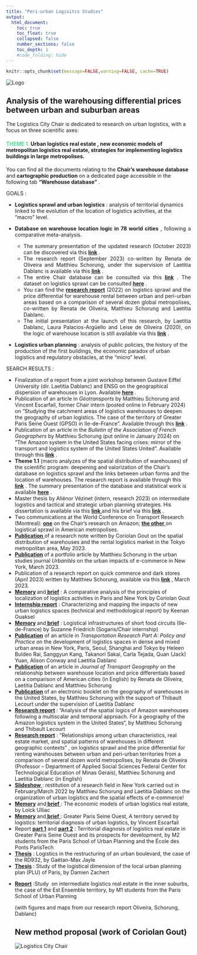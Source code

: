 ```yaml
---
title: "Peri-urban Logisitcs Studies"
output:
  html_document:
    toc: true
    toc_float: true
    collapsed: false
    number_sections: false
    toc_depth: 1
    #code_folding: hide
---
```


```r
knitr::opts_chunk$set(message=FALSE,warning=FALSE, cache=TRUE)
```

::: sidebar-logo
<img src="images/logo.png" alt="Logo"/>
:::

## Analysis of the warehousing differential prices between urban and suburban areas

<font style="vertical-align: inherit;">The Logistics City Chair is dedicated to research on urban logistics, with a focus on three scientific axes:</font></font></em></strong></span>

</h4>

<h4 style="text-align: left">

[<strong><font style="vertical-align: inherit;"><font style="vertical-align: inherit;" class="">THEME 1.</font></font></strong> ]{style="color: #4ed98d"}<strong><font style="vertical-align: inherit;"><font style="vertical-align: inherit;" class=""> Urban logistics real estate</font></font></strong><font style="vertical-align: inherit;"><font style="vertical-align: inherit;" class=""> , new economic models of metropolitan logistics real estate, strategies for implementing logistics buildings in large metropolises.</font></font>

</h4>

<p style="text-align: justify">

<font style="vertical-align: inherit;"><font style="vertical-align: inherit;">You can find all the documents relating to the </font></font><strong><font style="vertical-align: inherit;"><font style="vertical-align: inherit;">Chair's warehouse database</font></font></strong><font style="vertical-align: inherit;"><font style="vertical-align: inherit;"> and </font><strong><font style="vertical-align: inherit;">cartographic </font></strong></font><strong><font style="vertical-align: inherit;"><font style="vertical-align: inherit;">production</font></font></strong> <font style="vertical-align: inherit;"><font style="vertical-align: inherit;"> on a dedicated page accessible in the following tab </font><strong><font style="vertical-align: inherit;">"Warehouse database"</font></strong><font style="vertical-align: inherit;"> .</font></font><strong><font style="vertical-align: inherit;"></font></strong><font style="vertical-align: inherit;"></font><strong><font style="vertical-align: inherit;"></font></strong><font style="vertical-align: inherit;"></font>

</p>

<p style="text-align: left">

<font style="vertical-align: inherit;"><font style="vertical-align: inherit;">GOALS :</font></font>

</p>

<ul style="text-align: justify">

<li style="text-align: left">

<strong><font style="vertical-align: inherit;"><font style="vertical-align: inherit;">Logistics sprawl and urban logistics</font></font></strong><font style="vertical-align: inherit;"><font style="vertical-align: inherit;"> : analysis of territorial dynamics linked to the evolution of the location of logistics activities, at the “macro” level.</font></font>

</li>

<li>

<strong><font style="vertical-align: inherit;"><font style="vertical-align: inherit;">Database on warehouse location logic in 78 world cities</font></font></strong><font style="vertical-align: inherit;"><font style="vertical-align: inherit;"> , following a comparative meta-analysis. </font></font>

<ul style="text-align: justify">

<li><font style="vertical-align: inherit;"><font style="vertical-align: inherit;">The summary presentation of the updated research (October 2023) can be discovered via this </font></font><strong><a href="https://www.lvmt.fr/wp-content/uploads/2019/10/Dablanc-Schorung-De-Oliveira-Palacios-Arguello-De-Oliveira-Presentation-synthetique-update-2024.pdf"><font style="vertical-align: inherit;"><font style="vertical-align: inherit;">link</font></font></a></strong><font style="vertical-align: inherit;"><font style="vertical-align: inherit;"> .</font></font></li>

<li><font style="vertical-align: inherit;"><font style="vertical-align: inherit;">The research report (September 2023) co-written by Renata de Oliveira and Matthieu Schorung, under the supervision of Laetitia Dablanc is available via this </font></font><a href="https://www.lvmt.fr/wp-content/uploads/2019/10/De-Oliveira-et-al-final-report-9-Oct-2023-final-version-1.pdf"><strong><font style="vertical-align: inherit;"><font style="vertical-align: inherit;">link</font></font></strong></a><font style="vertical-align: inherit;"><font style="vertical-align: inherit;"> .</font></font></li>

<li><font style="vertical-align: inherit;"><font style="vertical-align: inherit;">The entire Chair database can be consulted via this </font></font><a href="https://docs.google.com/spreadsheets/d/175FNjg94NO3Tv386Dg77C0xEwAovmOMj/edit?usp=drive_link&amp;ouid=107636382782267213283&amp;rtpof=true&amp;sd=true"><strong><font style="vertical-align: inherit;"><font style="vertical-align: inherit;">link</font></font></strong></a><font style="vertical-align: inherit;"><font style="vertical-align: inherit;"> . The dataset on logistics sprawl can be consulted </font></font><a href="https://docs.google.com/spreadsheets/d/17fePE7aBjJ7s6LE86IxA4jUhYtELmiTQ/edit?usp=drive_link&amp;ouid=107636382782267213283&amp;rtpof=true&amp;sd=true"><strong><font style="vertical-align: inherit;"><font style="vertical-align: inherit;">here</font></font></strong></a><font style="vertical-align: inherit;"><font style="vertical-align: inherit;"> .</font></font></li>

<li><font style="vertical-align: inherit;"><font style="vertical-align: inherit;">You can find the </font></font><a href="https://halshs.archives-ouvertes.fr/halshs-03369462" target="_blank" rel="noopener"><strong><font style="vertical-align: inherit;"><font style="vertical-align: inherit;">research report</font></font></strong></a><font style="vertical-align: inherit;"><font style="vertical-align: inherit;"> (2022) on logistics sprawl and the price differential for warehouse rental between urban and peri-urban areas based on a comparison of several dozen global metropolises, co-written by Renata de Oliveira, Matthieu Schorung and Laetitia Dablanc.</font></font></li>

<li><font style="vertical-align: inherit;"><font style="vertical-align: inherit;">The initial presentation at the launch of this research, by Laetitia Dablanc, Laura Palacios-Argüello and Leise de Oliveira (2020), on the logic of warehouse location is still available via this </font></font><strong><a href="https://www.lvmt.fr/wp-content/uploads/2022/01/Dablanc-Palacios-Arguello-De-Oliveira-2020.pdf"><font style="vertical-align: inherit;"><font style="vertical-align: inherit;">link</font></font></a></strong><font style="vertical-align: inherit;"><font style="vertical-align: inherit;"> .</font></font></li>

</ul>

</li>

<li style="text-align: left">

<strong><font style="vertical-align: inherit;"><font style="vertical-align: inherit;">Logistics urban planning</font></font></strong><font style="vertical-align: inherit;"><font style="vertical-align: inherit;"> : analysis of public policies, the history of the production of the first buildings, the economic paradox of urban logistics and regulatory obstacles, at the “micro” level.</font></font>

</li>

</ul>

<p><font style="vertical-align: inherit;"><font style="vertical-align: inherit;">SEARCH RESULTS :</font></font></p>

<ul style="list-style-type: disc">

<li><font style="vertical-align: inherit;"><font style="vertical-align: inherit;">Finalization of a report from a joint workshop between Gustave Eiffel University (dir. Laetitia Dablanc) and ENSG on the geographical dispersion of warehouses in Lyon. Available </font></font><a href="https://www.lvmt.fr/wp-content/uploads/2019/10/rapport_DABLANC_-_COLLIARD_HILLAIRET_DIZIER_compressed.pdf"><strong><font style="vertical-align: inherit;"><font style="vertical-align: inherit;">here</font></font></strong></a><font style="vertical-align: inherit;"><font style="vertical-align: inherit;"> .</font></font></li>

<li><font style="vertical-align: inherit;"><font style="vertical-align: inherit;">Publication of an article in </font></font><em><font style="vertical-align: inherit;"><font style="vertical-align: inherit;">Géotransports</font></font></em><font style="vertical-align: inherit;"><font style="vertical-align: inherit;"> by Matthieu Schorung and Vincent Escarfail, former Chair intern (posted online in February 2024) on “Studying the catchment areas of logistics warehouses to deepen the geography of urban logistics. The case of the territory of Greater Paris Seine Ouest (GPSO) in Ile-de-France”. Available through this </font></font><a href="https://www.geotransports.fr/num%C3%A9ro-20"><strong><font style="vertical-align: inherit;"><font style="vertical-align: inherit;">link</font></font></strong></a><font style="vertical-align: inherit;"><font style="vertical-align: inherit;"> .</font></font></li>

<li><font style="vertical-align: inherit;"><font style="vertical-align: inherit;">Publication of an article in the </font></font><em><font style="vertical-align: inherit;"><font style="vertical-align: inherit;">Bulletin of the Association of French Geographers</font></font></em><font style="vertical-align: inherit;"><font style="vertical-align: inherit;"> by Matthieu Schorung (put online in January 2024) on “The Amazon system in the United States facing crises: mirror of the transport and logistics system of the United States United ". Available through this </font></font><strong><a href="https://journals.openedition.org/bagf/11529#quotation"><font style="vertical-align: inherit;"><font style="vertical-align: inherit;">link</font></font></a></strong><font style="vertical-align: inherit;"><font style="vertical-align: inherit;"> .</font></font></li>

<li><strong><font style="vertical-align: inherit;"><font style="vertical-align: inherit;">Theme 1.1</font></font></strong><font style="vertical-align: inherit;"><font style="vertical-align: inherit;"> (macro analyzes of the spatial distribution of warehouses) of the scientific program: deepening and valorization of the Chair's database on logistics sprawl and the links between urban forms and the location of warehouses. The research report is available through this </font></font><a href="https://www.lvmt.fr/wp-content/uploads/2019/10/De-Oliveira-et-al-final-report-9-Oct-2023-final-version-1.pdf"><strong><font style="vertical-align: inherit;"><font style="vertical-align: inherit;">link</font></font></strong></a><font style="vertical-align: inherit;"><font style="vertical-align: inherit;"> . The summary presentation of the database and statistical work is available </font></font><a href="https://www.lvmt.fr/wp-content/uploads/2019/10/Dablanc-Schorung-De-Oliveira-Palacios-Arguello-De-Oliveira-Yaghi-October-2023.pdf"><strong><font style="vertical-align: inherit;"><font style="vertical-align: inherit;">here</font></font></strong></a><font style="vertical-align: inherit;"><font style="vertical-align: inherit;"> .</font></font></li>

<li><font style="vertical-align: inherit;"><font style="vertical-align: inherit;">Master thesis by Aliénor Vézinet (intern, research 2023) on intermediate logistics and tactical and strategic urban planning strategies. His dissertation is available via this </font></font><a href="https://www.lvmt.fr/wp-content/uploads/2019/10/MEMOIRE-ALIENOR-VEZINET-DELCOUR.pdf"><strong><font style="vertical-align: inherit;"><font style="vertical-align: inherit;">link</font></font></strong> </a><font style="vertical-align: inherit;"><font style="vertical-align: inherit;"> and his brief via this </font></font><a href="https://www.lvmt.fr/wp-content/uploads/2019/10/Brief-Vezinet-vf-FR.pdf"><strong><font style="vertical-align: inherit;"><font style="vertical-align: inherit;">link</font></font></strong></a><font style="vertical-align: inherit;"><font style="vertical-align: inherit;"> .</font></font></li>

<li><font style="vertical-align: inherit;"><font style="vertical-align: inherit;">Two communications at the World Conference on Transport Research (Montreal): </font></font><a href="https://www.lvmt.fr/wp-content/uploads/2019/10/WCTR_Schorung_Dablanc_Lecourt_-presentation.pdf"><strong><font style="vertical-align: inherit;"><font style="vertical-align: inherit;">one</font></font></strong></a><font style="vertical-align: inherit;"><font style="vertical-align: inherit;"> on the Chair's research on Amazon; </font></font><a href="https://www.lvmt.fr/wp-content/uploads/2019/10/WCTR_Schorung_Lecourt_presentation.pdf"><strong><font style="vertical-align: inherit;"><font style="vertical-align: inherit;">the other</font></font></strong> </a><font style="vertical-align: inherit;"><font style="vertical-align: inherit;"> on logistical sprawl in American metropolises.</font></font></li>

<li><a href="https://www.lvmt.fr/wp-content/uploads/2019/10/Note-de-recherche-Coriolan-Gout-Tokyo_VF.pdf"><strong><font style="vertical-align: inherit;"><font style="vertical-align: inherit;">Publication</font></font></strong> </a><font style="vertical-align: inherit;"><font style="vertical-align: inherit;"> of a research note written by Coriolan Gout on the spatial distribution of warehouses and the rental logistics market in the Tokyo metropolitan area, May 2023.</font></font></li>

<li><strong><a href="https://www.revue-urbanites.fr/vu-schorung/"><font style="vertical-align: inherit;"><font style="vertical-align: inherit;">Publication</font></font></a> </strong><font style="vertical-align: inherit;"><font style="vertical-align: inherit;"> of a portfolio article by Matthieu Schorung in the urban studies journal</font></font><em><font style="vertical-align: inherit;"><font style="vertical-align: inherit;"> Urbanités</font></font></em><font style="vertical-align: inherit;"><font style="vertical-align: inherit;"> on the urban impacts of e-commerce in New York, March 2023.</font></font></li>

<li><font style="vertical-align: inherit;"><font style="vertical-align: inherit;">Publication of a research report on quick commerce and dark stores (April 2023) written by Matthieu Schorung, available via this </font></font><a href="https://www.lvmt.fr/wp-content/uploads/2019/10/Research-report-Quick-commerce-Schorung-mars-23-EN.pdf"><strong><font style="vertical-align: inherit;"><font style="vertical-align: inherit;">link</font></font></strong></a><font style="vertical-align: inherit;"><font style="vertical-align: inherit;"> , March 2023.</font></font></li>

<li><strong><a href="https://www.lvmt.fr/wp-content/uploads/2019/10/Memoire-VF-C.GOUT_compressed.pdf"><font style="vertical-align: inherit;"><font style="vertical-align: inherit;">Memory</font></font></a> </strong><font style="vertical-align: inherit;"><font style="vertical-align: inherit;"> and</font></font><strong><a href="https://www.lvmt.fr/wp-content/uploads/2019/10/Brief-mémoire-Coriolan-Gout-VF.pdf"><font style="vertical-align: inherit;"><font style="vertical-align: inherit;"> brief</font></font></a></strong><font style="vertical-align: inherit;"><font style="vertical-align: inherit;"> : A comparative analysis of the principles of localization of logistics activities in Paris and New York by Coriolan Gout</font></font></li>

<li><a href="https://www.lvmt.fr/wp-content/uploads/2019/10/Rapport-de-Stage-Keenan-Ouaksel_compressed.pdf"><strong><font style="vertical-align: inherit;"><font style="vertical-align: inherit;">Internship report</font></font></strong></a><font style="vertical-align: inherit;"><font style="vertical-align: inherit;"> : Characterizing and mapping the impacts of new urban logistics spaces (technical and methodological report) by Keenan Ouaksel</font></font></li>

<li><strong><a href="https://www.lvmt.fr/wp-content/uploads/2019/10/Memoire-VF-S.Friedrich.pdf"><font style="vertical-align: inherit;"><font style="vertical-align: inherit;">Memory</font></font></a> </strong><font style="vertical-align: inherit;"><font style="vertical-align: inherit;"> and</font></font><strong><a href="https://www.lvmt.fr/wp-content/uploads/2019/10/Brief-Suzanne-Friedrich-VF.pdf"><font style="vertical-align: inherit;"><font style="vertical-align: inherit;"> brief</font></font></a></strong><font style="vertical-align: inherit;"><font style="vertical-align: inherit;"> : Logistical infrastructures of short food circuits (Ile-de-France) by Suzanne Friedrich (Sogaris/Chair internship)</font></font></li>

<li><a href="https://doi.org/10.1016/j.tra.2022.10.007" target="_blank" rel="noopener"><strong><font style="vertical-align: inherit;"><font style="vertical-align: inherit;">Publication</font></font></strong></a><font style="vertical-align: inherit;"><font style="vertical-align: inherit;"> of an article in</font></font><em><font style="vertical-align: inherit;"><font style="vertical-align: inherit;"> Transportation Research Part A: Policy and Practice</font></font></em><font style="vertical-align: inherit;"><font style="vertical-align: inherit;"> on the development of logistics spaces in dense and mixed urban areas in New York, Paris, Seoul, Shanghai and Tokyo by Heleen Buldeo Rai, Sanggyun Kang, Takanori Sakai, Carla Tejada, Quan (Jack) Yuan, Alison Conway and Laetitia Dablanc</font></font></li>

<li><strong><a href="https://www.lvmt.fr/wp-content/uploads/2019/10/1-s2.0-S0966692322001739-main-3_compressed.pdf"><font style="vertical-align: inherit;"><font style="vertical-align: inherit;">Publication</font></font></a> </strong><font style="vertical-align: inherit;"><font style="vertical-align: inherit;"> of an article in</font></font><em><font style="vertical-align: inherit;"><font style="vertical-align: inherit;"> Journal of Transport Geography</font></font></em><font style="vertical-align: inherit;"><font style="vertical-align: inherit;"> on the relationship between warehouse location and price differentials based on a comparison of American cities (in English) by Renata de Oliveira, Laetitia Dablanc and Matthieu Schorung</font></font></li>

<li><strong><a href="https://drive.google.com/file/d/18pLAegEpFKSf5SkXpIzdpPXelwAa0JQU/view?usp=sharing"><font style="vertical-align: inherit;"><font style="vertical-align: inherit;" class="">Publication</font></font></a> </strong><font style="vertical-align: inherit;"><font style="vertical-align: inherit;" class=""> of an electronic booklet on the geography of warehouses in the United States, by Matthieu Schorung with the support of Thibault Lecourt under the supervision of Laetitia Dablanc</font></font></li>

<li><strong><a href="https://www.lvmt.fr/wp-content/uploads/2021/12/Rapport-de-recherche_Amazon_Matthieu_Schorung_compressed.pdf" target="_blank" rel="noopener"><font style="vertical-align: inherit;"><font style="vertical-align: inherit;">Research report</font></font></a> </strong><font style="vertical-align: inherit;"><font style="vertical-align: inherit;"> : “Analysis of the spatial logics of Amazon warehouses following a multiscalar and temporal approach. For a geography of the Amazon logistics system in the United States</font></font><font style="vertical-align: inherit;"><font style="vertical-align: inherit;">[ ", by Matthieu Schorung and Thibault Lecourt</font></font>]{.fontstyle0}</li>

<li><a href="https://halshs.archives-ouvertes.fr/halshs-03369462" target="_blank" rel="noopener"><strong><font style="vertical-align: inherit;"><font style="vertical-align: inherit;">Research report</font></font></strong></a><font style="vertical-align: inherit;"><font style="vertical-align: inherit;"> : “Relationships among urban characteristics, real estate market, and spatial patterns of warehouses in different geographic contexts</font></font><font style="vertical-align: inherit;"><font style="vertical-align: inherit;">[ ”</font></font>]{.fontstyle0}<font style="vertical-align: inherit;"><font style="vertical-align: inherit;"> , on logistics sprawl and the price differential for renting warehouses between urban and peri-urban territories from a comparison of several dozen world metropolises, by Renata de Oliveira (Professor – Department of Applied Social Sciences Federal Center for Technological Education of Minas Gerais), Matthieu Schorung and Laetitia Dablanc (in English)</font></font></li>

<li><a href="https://www.lvmt.fr/wp-content/uploads/2019/10/Soiree-diapos-avec-Laetitia-et-Matthieu-VF_compressed.pdf"><strong><font style="vertical-align: inherit;"><font style="vertical-align: inherit;">Slideshow</font></font></strong> </a><font style="vertical-align: inherit;"><font style="vertical-align: inherit;"> : restitution of a research field in New York carried out in February/March 2022 by Matthieu Schorung and Laetitia Dablanc on the organization of urban logistics and the spatial effects of e-commerce!</font></font></li>

<li><a href="https://www.lvmt.fr/wp-content/uploads/2021/10/2021-Memoire-Loick-Ulliac.pdf" target="_blank" rel="noopener"><strong><font style="vertical-align: inherit;"><font style="vertical-align: inherit;">Memory</font></font></strong></a><font style="vertical-align: inherit;"><font style="vertical-align: inherit;"> and</font></font><a href="https://www.lvmt.fr/wp-content/uploads/2019/10/2021-Brief-Loick-Ulliac.pdf" target="_blank" rel="noopener"><strong><font style="vertical-align: inherit;"><font style="vertical-align: inherit;"> brief</font></font></strong> </a><font style="vertical-align: inherit;"><font style="vertical-align: inherit;"> : The economic models of urban logistics real estate, by Loïck Ulliac</font></font></li>

<li><strong><a href="https://www.lvmt.fr/wp-content/uploads/2021/10/2021-Memoire-Vincent-Escarfail.pdf" target="_blank" rel="noopener"><font style="vertical-align: inherit;"><font style="vertical-align: inherit;">Memory</font></font></a> </strong><font style="vertical-align: inherit;"><font style="vertical-align: inherit;"> and</font></font><a href="https://www.lvmt.fr/wp-content/uploads/2019/10/2021-Brief-Vincent-Escarfail.pdf" target="_blank" rel="noopener"><strong><font style="vertical-align: inherit;"><font style="vertical-align: inherit;"> brief</font></font></strong> </a><font style="vertical-align: inherit;"><font style="vertical-align: inherit;"> : Greater Paris Seine Ouest, A territory served by logistics: territorial diagnosis of urban logistics, by Vincent Escarfail</font></font></li>

<li><font style="vertical-align: inherit;"><font style="vertical-align: inherit;">Report </font></font><a href="https://www.lvmt.fr/wp-content/uploads/2021/06/Rapport_Atelier-GPSO_2021-1-24.pdf" target="_blank" rel="noopener"><strong><font style="vertical-align: inherit;"><font style="vertical-align: inherit;">part 1</font></font></strong></a><font style="vertical-align: inherit;"><font style="vertical-align: inherit;"> and </font></font><a href="https://www.lvmt.fr/wp-content/uploads/2021/06/Rapport_Atelier-GPSO_2021-25-44.pdf" target="_blank" rel="noopener"><strong><font style="vertical-align: inherit;"><font style="vertical-align: inherit;">part 2</font></font></strong></a><font style="vertical-align: inherit;"><font style="vertical-align: inherit;"> : Territorial diagnosis of logistics real estate in Greater Paris Seine Ouest and its prospects for development, </font></font><font style="vertical-align: inherit;"><font style="vertical-align: inherit;">[by M2 students from the Paris School of Urban Planning and the École des Ponts ParisTech </font></font>]{.css-901oao .css-16my406 .r-1qd0xha .r-ad9z0x .r-bcqeeo .r-qvutc0}</li>

<li><a href="https://www.lvmt.fr/wp-content/uploads/2020/11/JAYLE-m%C3%A9moire-version-chaire.pdf" target="_blank" rel="noopener"><strong><font style="vertical-align: inherit;"><font style="vertical-align: inherit;">Thesis</font></font></strong></a><font style="vertical-align: inherit;"><font style="vertical-align: inherit;"> : Logistics in the restructuring of an urban boulevard, the case of the RD932, by Gaëtan-Max Jayle</font></font></li>

<li><a href="https://www.lvmt.fr/wp-content/uploads/2020/06/Memoire_ZACHERT_PLU_Version-chaire.pdf" target="_blank" rel="noopener"><strong><font style="vertical-align: inherit;"><font style="vertical-align: inherit;">Thesis</font></font></strong></a><font style="vertical-align: inherit;"><font style="vertical-align: inherit;"> :</font></font><font style="vertical-align: inherit;"><font style="vertical-align: inherit;">[  Study of the logistical dimension of the local urban planning plan (PLU) of Paris, by Damien Zachert</font></font>]{.css-901oao .css-16my406 .r-1qd0xha .r-ad9z0x .r-bcqeeo .r-qvutc0}</li>

<li>

<a href="https://www.lvmt.fr/wp-content/uploads/2020/02/atelier-eup.pdf" target="_blank" rel="noopener"><strong><font style="vertical-align: inherit;"><font style="vertical-align: inherit;">Report</font></font></strong></a><font style="vertical-align: inherit;"><font style="vertical-align: inherit;"> :</font></font><font style="vertical-align: inherit;"><font style="vertical-align: inherit;">[ Study </font></font>]{.css-901oao .css-16my406 .r-1qd0xha .r-ad9z0x .r-bcqeeo .r-qvutc0}<span class="css-901oao css-16my406 r-1qd0xha r-ad9z0x r-bcqeeo r-qvutc0"><font style="vertical-align: inherit;"><font style="vertical-align: inherit;"> on intermediate logistics real estate in the inner suburbs, the case of the Est Ensemble territory, by M1 students from the Paris School of Urban Planning</font>

(with figures and maps from our research report Oliveira, Schorung, Dablanc)

## New method proposal (work of Coriolan Gout)

::: bottom-banner
<img src="images/bottom-banner.png" alt="Logistics City Chair"/>
:::
